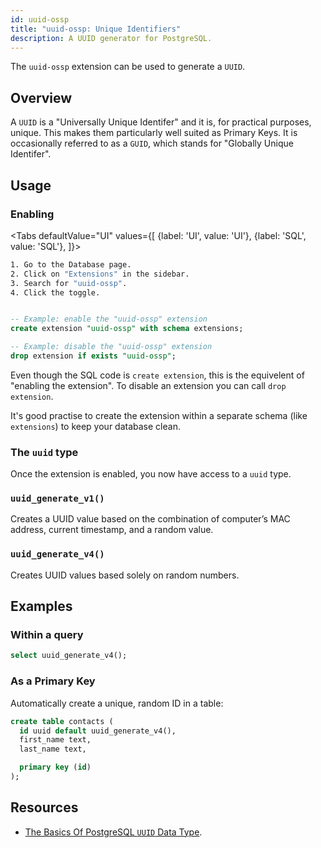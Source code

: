 ```yaml
---
id: uuid-ossp
title: "uuid-ossp: Unique Identifiers"
description: A UUID generator for PostgreSQL.
---
```



The `uuid-ossp` extension can be used to generate a `UUID`.


## Overview

A `UUID` is a "Universally Unique Identifer" and it is, for practical purposes, unique. 
This makes them particularly well suited as Primary Keys. It is occasionally referred to as a `GUID`, which stands for "Globally Unique Identifer".

## Usage

### Enabling

<Tabs
defaultValue="UI"
values={[
  {label: 'UI', value: 'UI'},
  {label: 'SQL', value: 'SQL'},
]}>
<TabItem value="UI">

```sh
1. Go to the Database page.
2. Click on "Extensions" in the sidebar.
3. Search for "uuid-ossp".
4. Click the toggle.
```

</TabItem>
<TabItem value="SQL">

```sql 

-- Example: enable the "uuid-ossp" extension 
create extension "uuid-ossp" with schema extensions;

-- Example: disable the "uuid-ossp" extension 
drop extension if exists "uuid-ossp";

```

Even though the SQL code is `create extension`, this is the equivelent of "enabling the extension". 
To disable an extension you can call `drop extension`.

It's good practise to create the extension within a separate schema (like `extensions`) to keep your database clean.

</TabItem>

</Tabs>

### The `uuid` type 

Once the extension is enabled, you now have access to a `uuid` type.

### `uuid_generate_v1()`

Creates a UUID value based on the combination of computer’s MAC address, current timestamp, and a random value.

### `uuid_generate_v4()` 

Creates UUID values based solely on random numbers.

## Examples

### Within a query

```sql
select uuid_generate_v4();
```

### As a Primary Key

Automatically create a unique, random ID in a table:

```sql
create table contacts (
  id uuid default uuid_generate_v4(),
  first_name text,
  last_name text,

  primary key (id)
);
```


## Resources 

- [The Basics Of PostgreSQL `UUID` Data Type](https://www.postgresqltutorial.com/postgresql-uuid/).
